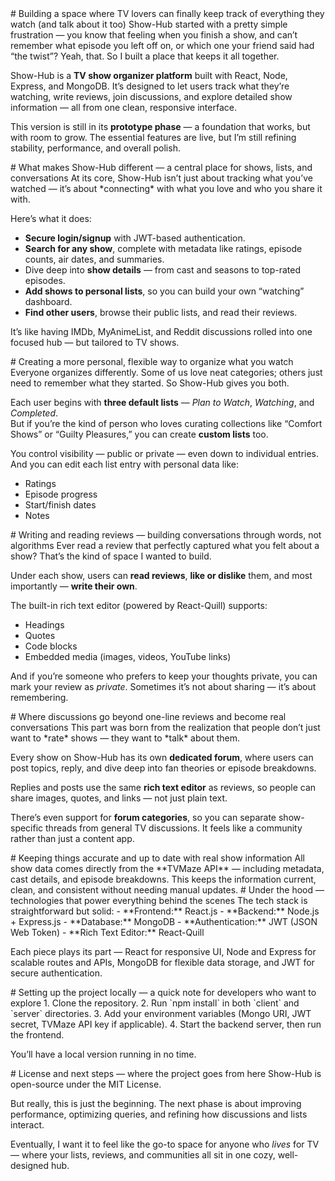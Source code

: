 <ContentSection title="Introduction">
# Building a space where TV lovers can finally keep track of everything they watch (and talk about it too)
Show-Hub started with a pretty simple frustration — you know that feeling when you finish a show, and can’t remember what episode you left off on, or which one your friend said had “the twist”? Yeah, that.  
So I built a place that keeps it all together.  

Show-Hub is a **TV show organizer platform** built with React, Node, Express, and MongoDB. It’s designed to let users track what they’re watching, write reviews, join discussions, and explore detailed show information — all from one clean, responsive interface.  

This version is still in its **prototype phase** — a foundation that works, but with room to grow. The essential features are live, but I’m still refining stability, performance, and overall polish.  
</ContentSection>

<ContentSection>
# What makes Show-Hub different — a central place for shows, lists, and conversations
At its core, Show-Hub isn’t just about tracking what you’ve watched — it’s about *connecting* with what you love and who you share it with.  

Here’s what it does:
- **Secure login/signup** with JWT-based authentication.
- **Search for any show**, complete with metadata like ratings, episode counts, air dates, and summaries.
- Dive deep into **show details** — from cast and seasons to top-rated episodes.
- **Add shows to personal lists**, so you can build your own “watching” dashboard.
- **Find other users**, browse their public lists, and read their reviews.

It’s like having IMDb, MyAnimeList, and Reddit discussions rolled into one focused hub — but tailored to TV shows.
</ContentSection>

<ContentSection title="Lists management">
# Creating a more personal, flexible way to organize what you watch
Everyone organizes differently. Some of us love neat categories; others just need to remember what they started.  
So Show-Hub gives you both.  

Each user begins with **three default lists** — *Plan to Watch*, *Watching*, and *Completed*.  
But if you’re the kind of person who loves curating collections like “Comfort Shows” or “Guilty Pleasures,” you can create **custom lists** too.  

You control visibility — public or private — even down to individual entries.  
And you can edit each list entry with personal data like:
- Ratings  
- Episode progress  
- Start/finish dates  
- Notes  
</ContentSection>

<ContentSection title="Reviews">
# Writing and reading reviews — building conversations through words, not algorithms
Ever read a review that perfectly captured what you felt about a show? That’s the kind of space I wanted to build.  

Under each show, users can **read reviews**, **like or dislike** them, and most importantly — **write their own**.  

The built-in rich text editor (powered by React-Quill) supports:
- Headings  
- Quotes  
- Code blocks  
- Embedded media (images, videos, YouTube links)  

And if you’re someone who prefers to keep your thoughts private, you can mark your review as *private*. Sometimes it’s not about sharing — it’s about remembering.
</ContentSection>

<ContentSection title="Forums">
# Where discussions go beyond one-line reviews and become real conversations
This part was born from the realization that people don’t just want to *rate* shows — they want to *talk* about them.  

Every show on Show-Hub has its own **dedicated forum**, where users can post topics, reply, and dive deep into fan theories or episode breakdowns.  

Replies and posts use the same **rich text editor** as reviews, so people can share images, quotes, and links — not just plain text.  

There’s even support for **forum categories**, so you can separate show-specific threads from general TV discussions. It feels like a community rather than just a content app.
</ContentSection>

<ContentSection title="Data source">
# Keeping things accurate and up to date with real show information
All show data comes directly from the **TVMaze API** — including metadata, cast details, and episode breakdowns.  
This keeps the information current, clean, and consistent without needing manual updates.
</ContentSection>

<ContentSection title="Tools">
# Under the hood — technologies that power everything behind the scenes
The tech stack is straightforward but solid:
- **Frontend:** React.js  
- **Backend:** Node.js + Express.js  
- **Database:** MongoDB  
- **Authentication:** JWT (JSON Web Token)  
- **Rich Text Editor:** React-Quill  

Each piece plays its part — React for responsive UI, Node and Express for scalable routes and APIs, MongoDB for flexible data storage, and JWT for secure authentication.
</ContentSection>

<ContentSection title="Setup">
# Setting up the project locally — a quick note for developers who want to explore
1. Clone the repository.  
2. Run `npm install` in both `client` and `server` directories.  
3. Add your environment variables (Mongo URI, JWT secret, TVMaze API key if applicable).  
4. Start the backend server, then run the frontend.  

You’ll have a local version running in no time.
</ContentSection>

<ContentSection title="Conclusion">
# License and next steps — where the project goes from here
Show-Hub is open-source under the MIT License.  

But really, this is just the beginning. The next phase is about improving performance, optimizing queries, and refining how discussions and lists interact.  

Eventually, I want it to feel like the go-to space for anyone who *lives* for TV — where your lists, reviews, and communities all sit in one cozy, well-designed hub.
</ContentSection>

